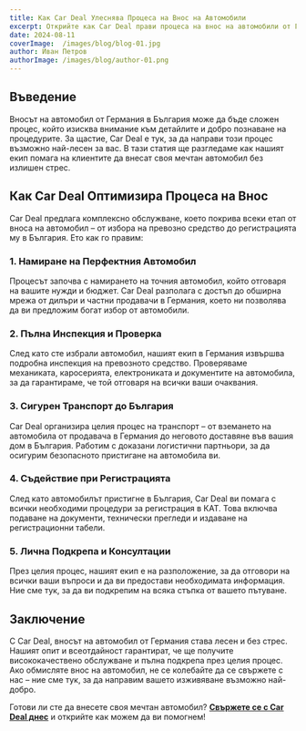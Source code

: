 ```yaml
---
title: Как Car Deal Улеснява Процеса на Внос на Автомобили
excerpt: Открийте как Car Deal прави процеса на внос на автомобили от Германия лесен и без стрес.
date: 2024-08-11
coverImage:  /images/blog/blog-01.jpg
author: Иван Петров
authorImage: /images/blog/author-01.png
---
```


## Въведение

Вносът на автомобил от Германия в България може да бъде сложен процес, който изисква внимание към детайлите и добро познаване на процедурите. За щастие, Car Deal е тук, за да направи този процес възможно най-лесен за вас. В тази статия ще разгледаме как нашият екип помага на клиентите да внесат своя мечтан автомобил без излишен стрес.

## Как Car Deal Оптимизира Процеса на Внос

Car Deal предлага комплексно обслужване, което покрива всеки етап от вноса на автомобил – от избора на превозно средство до регистрацията му в България. Ето как го правим:

### 1. **Намиране на Перфектния Автомобил**

Процесът започва с намирането на точния автомобил, който отговаря на вашите нужди и бюджет. Car Deal разполага с достъп до обширна мрежа от дилъри и частни продавачи в Германия, което ни позволява да ви предложим богат избор от автомобили.

### 2. **Пълна Инспекция и Проверка**

След като сте избрали автомобил, нашият екип в Германия извършва подробна инспекция на превозното средство. Проверяваме механиката, каросерията, електрониката и документите на автомобила, за да гарантираме, че той отговаря на всички ваши очаквания.

### 3. **Сигурен Транспорт до България**

Car Deal организира целия процес на транспорт – от вземането на автомобила от продавача в Германия до неговото доставяне във вашия дом в България. Работим с доказани логистични партньори, за да осигурим безопасното пристигане на автомобила ви.

### 4. **Съдействие при Регистрацията**

След като автомобилът пристигне в България, Car Deal ви помага с всички необходими процедури за регистрация в КАТ. Това включва подаване на документи, технически прегледи и издаване на регистрационни табели.

### 5. **Лична Подкрепа и Консултации**

През целия процес, нашият екип е на разположение, за да отговори на всички ваши въпроси и да ви предостави необходимата информация. Ние сме тук, за да ви подкрепим на всяка стъпка от вашето пътуване.

## Заключение

С Car Deal, вносът на автомобил от Германия става лесен и без стрес. Нашият опит и всеотдайност гарантират, че ще получите висококачествено обслужване и пълна подкрепа през целия процес. Ако обмисляте внос на автомобил, не се колебайте да се свържете с нас – ние сме тук, за да направим вашето изживяване възможно най-добро.

Готови ли сте да внесете своя мечтан автомобил? **[Свържете се с Car Deal днес](#)** и открийте как можем да ви помогнем!
